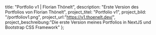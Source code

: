   title: "Portfolio v1 | Florian Thönelt",
  description: "Erste Version des Portfolios von Florian Thönelt",
  project_titel: "Portfolio v1",
  project_bild: "/portfoliov1.png",
  project_url:"https://v1.thoenelt.dev/",
  project_beschreibung:"Die erste Version meines Portfolios in NextJS und Bootstrap CSS Framework"
};
